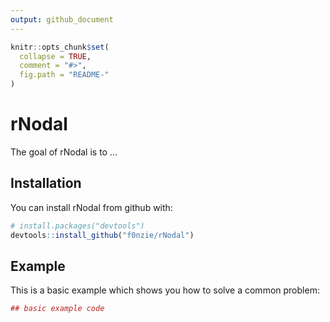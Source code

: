 ```yaml
---
output: github_document
---
```


<!-- README.md is generated from README.Rmd. Please edit that file -->

```r
knitr::opts_chunk$set(
  collapse = TRUE,
  comment = "#>",
  fig.path = "README-"
)
```

# rNodal

The goal of rNodal is to ...

## Installation

You can install rNodal from github with:

```r
# install.packages("devtools")
devtools::install_github("f0nzie/rNodal")
```

## Example

This is a basic example which shows you how to solve a common problem:

```r
## basic example code
```
